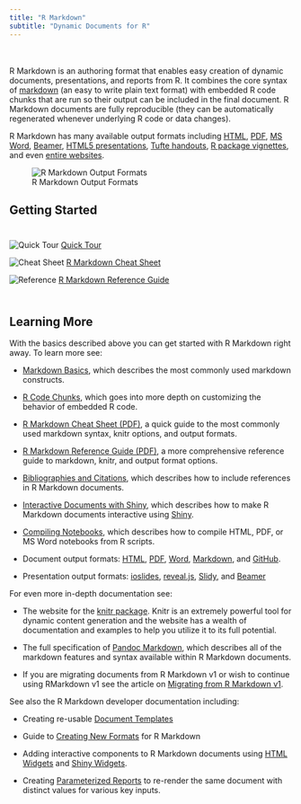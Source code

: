 ```yaml
---
title: "R Markdown"
subtitle: "Dynamic Documents for R"
---
```


<style type="text/css">
.title {
  display: visible;
}

#getting-started img {
  margin-right: 10px;
}

</style>

<div class="row" style="padding-top: 20px;">
<div class="col-sm-6">

R Markdown is an authoring format that enables easy creation of dynamic documents, presentations, and reports from R. It combines the core syntax of [markdown](https://daringfireball.net/projects/markdown/) (an easy to write plain text format) with embedded R code chunks that are run so their output can be included in the final document. R Markdown documents are fully reproducible (they can be automatically regenerated whenever underlying R code or data changes).

R Markdown has many available output formats including [HTML](html_document_format.html), [PDF](pdf_document_format.html), [MS Word](word_document_format.html), [Beamer](beamer_presentation_format.html), [HTML5 presentations](ioslides_presentation_format.html), [Tufte handouts](tufte_handout_format.html), [R package vignettes](package_vignette_format.html), and even [entire websites](html_document_format.html#creating-a-website).

</div>
<div class="col-sm-6">

![R Markdown Output Formats](images/RMarkdownOutputFormats.png)

</div>
</div>

## Getting Started

<div style="height: 10px;"></div>

![Quick Tour](images/RMarkdownTour.png) [Quick Tour](authoring_quick_tour.html)

![Cheat Sheet](images/RMarkdownCheatSheet.png) [R Markdown Cheat Sheet](http://www.rstudio.com/wp-content/uploads/2015/02/rmarkdown-cheatsheet.pdf)

![Reference](images/RMarkdownReference.png) [R Markdown Reference Guide](http://www.rstudio.com/wp-content/uploads/2015/03/rmarkdown-reference.pdf)

<div style="height: 10px;"></div>

## Learning More

With the basics described above you can get started with R Markdown right away. To learn more see:

* [Markdown Basics](authoring_basics.html), which describes the most commonly used markdown constructs.

* [R Code Chunks](authoring_rcodechunks.html), which goes into more depth on customizing the behavior of embedded R code.

* [R Markdown Cheat Sheet (PDF)](http://www.rstudio.com/wp-content/uploads/2015/02/rmarkdown-cheatsheet.pdf), a quick guide to the most commonly used markdown syntax, knitr options, and output formats.

* [R Markdown Reference Guide (PDF)](http://www.rstudio.com/wp-content/uploads/2015/03/rmarkdown-reference.pdf), a more comprehensive reference guide to markdown, knitr, and output format options.

* [Bibliographies and Citations](authoring_bibliographies_and_citations.html), which describes how to include references in R Markdown documents.

* [Interactive Documents with Shiny](authoring_shiny.html), which describes how to make R Markdown documents interactive using [Shiny](http://shiny.rstudio.com).

* [Compiling Notebooks](r_notebook_format.html), which describes how to compile HTML, PDF, or MS Word notebooks from R scripts.

* Document output formats: [HTML](html_document_format.html), [PDF](pdf_document_format.html), [Word](word_document_format.html), [Markdown](markdown_document_format.html), and [GitHub](github_document_format.html).

* Presentation output formats: [ioslides](ioslides_presentation_format.html), [reveal.js](revealjs_presentation_format), [Slidy](slidy_presentation_format.html), and [Beamer](beamer_presentation_format.html)


For even more in-depth documentation see:

* The website for the [knitr package](http://yihui.name/knitr/). Knitr is an extremely powerful tool for dynamic content generation and the website has a wealth of documentation and examples to help you utilize it to its full potential.

* The full specification of [Pandoc Markdown](authoring_pandoc_markdown.html), which describes all of the markdown features and syntax available within R Markdown documents.

* If you are migrating documents from R Markdown v1 or wish to continue using RMarkdown v1 see the article on [Migrating from R Markdown v1](authoring_migrating_from_v1.html).

See also the R Markdown developer documentation including:

* Creating re-usable [Document Templates](developer_document_templates.html)
    
* Guide to [Creating New Formats](developer_custom_formats.html) for R Markdown
    
* Adding interactive components to R Markdown documents using [HTML Widgets](developer_html_widgets.html) and [Shiny Widgets](authoring_shiny_widgets.html).

* Creating [Parameterized Reports](developer_parameterized_reports.html) to re-render the same document with distinct values for various key inputs.

